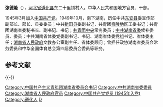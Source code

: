 {{unreferenced|time=2016-05-04T16:30:55+00:00}}
'''张德隆'''（{{bd|1925年|3月|1988年|5月|catIdx=Z张}}），[[河北省_(中華民國)|河北省]][[遵化县|遵化县]]东二十里铺村人。中华人民共和国地方官员、干部。

1945年3月加入[[中国共产党|中国共产党]]。1949年10月，南下湖南，历任中共[[东安县|东安县]]委宣传部副部长、部长、县委委员；中共[[新田县|新田县]]委副书记，共青团[[零陵地区|零陵地区]]工委书记；共青团湖南省委秘书长、副书记、书记；[[共青团中央|共青团中央]]常务委员；[[中共湖南省委|中共湖南省委]]候补委员、委员；中共湖南省体委党委副书记、书记、湖南省体委党组书记、省体委主任；[[湖南省人民政府|湖南省人民政府]]文教办公室副主任、省体委顾问；曾担任政协湖南省委员会常务委员和中华全国体育总会第四届委员会委员等职务。

==参考文献==
{{reflist}}

{{-}}
{{start box}}
{{s-civ}}
{{s-before|[[陈曦_(湖南)|陈　曦]]}}
{{s-title|[[中国共产主义青年团|中国共产主义青年团]]湖南省委书记|1957年5月—1966年6月}}
{{s-after|[[姜保胜|姜保胜]]}}
{{end box}}

{{各省级行政区团委书记}}

{{DEFAULTSORT:Zhang张}}
[[Category:中国共产主义青年团湖南省委员会书记|Category:中国共产主义青年团湖南省委员会书记]]
[[Category:中共湖南省委委員|Category:中共湖南省委委員]]
[[Category:湖南省人民政府官员|Category:湖南省人民政府官员]]
[[Category:中国共产党党员_(1945年入党)|Category:中国共产党党员 (1945年入党)]]
[[Category:遵化人|Category:遵化人]]
[[Category:张姓|D]]